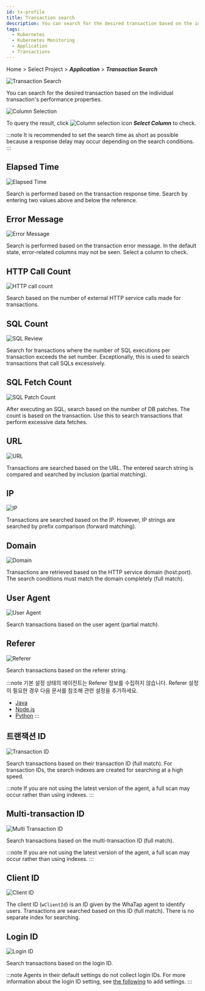 ```yaml
---
id: tx-profile
title: Transaction search
description: You can search for the desired transaction based on the individual transaction's performance properties.
tags:
  - Kubernetes
  - Kubernetes Monitoring
  - Application
  - Transactions
---
```


Home > Select Project > **_Application_** > **_Transaction Search_**

![Transaction Search](https://img.whatap.io/media/images/whatap_application_analysis_tx_profile.png)

You can search for the desired transaction based on the individual transaction's performance properties.

![Column Selection](https://img.whatap.io/media/images/whatap_application_analysis_tx_profile_column.png)

To query the result, click ![Column selection icon](/img/ico-column-set.svg) **_Select Column_** to check.

:::note
It is recommended to set the search time as short as possible because a response delay may occur depending on the search conditions.
:::

## Elapsed Time

![Elapsed Time](https://img.whatap.io/media/images/whatap_application_analysis_tx_profile_time.png)

Search is performed based on the transaction response time. Search by entering two values above and below the reference.

## Error Message

![Error Message](https://img.whatap.io/media/images/whatap_application_analysis_tx_profile_error.png)

Search is performed based on the transaction error message. In the default state, error-related columns may not be seen. Select a column to check.

## HTTP Call Count

![HTTP call count](https://img.whatap.io/media/images/whatap_application_analysis_tx_profile_http.png)

Search based on the number of external HTTP service calls made for transactions.

## SQL Count

![SQL Review](https://img.whatap.io/media/images/whatap_application_analysis_tx_profile_sql.png)

Search for transactions where the number of SQL executions per transaction exceeds the set number. Exceptionally, this is used to search transactions that call SQLs excessively.

## SQL Fetch Count

![SQL Patch Count](https://img.whatap.io/media/images/whatap_application_analysis_tx_profile_sqlfetch.png)

After executing an SQL, search based on the number of DB patches. The count is based on the transaction. Use this to search transactions that perform excessive data fetches.

## URL

![URL](https://img.whatap.io/media/images/whatap_application_analysis_tx_profile_url.png)

Transactions are searched based on the URL. The entered search string is compared and searched by inclusion (partial matching).

## IP

![IP](https://img.whatap.io/media/images/whatap_application_analysis_tx_profile_ip.png)

Transactions are searched based on the IP. However, IP strings are searched by prefix comparison (forward matching).

## Domain

![Domain](https://img.whatap.io/media/images/whatap_application_analysis_tx_profile_domain.png)

Transactions are retrieved based on the HTTP service domain (host:port). The search conditions must match the domain completely (full match).

## User Agent

![User Agent](https://img.whatap.io/media/images/whatap_application_analysis_tx_profile_useragent.png)

Search transactions based on the user agent (partial match). 

## Referer

![Referer](https://img.whatap.io/media/images/whatap_application_analysis_tx_profile_referer.png)

Search transactions based on the referer string.

:::note
기본 설정 상태의 에이전트는 Referer 정보를 수집하지 않습니다. Referer 설정이 필요한 경우 다음 문서를 참조해 관련 설정을 추가하세요.

-   [Java](../java/analysis-apm-trs#stat-referer)
-   [Node.js](../nodejs/analysis-apm-trs#stat-referer)
-   [Python](../python/analysis-apm-trs#stat-referer)
:::

## 트랜잭션 ID

![Transaction ID](https://img.whatap.io/media/images/whatap_application_analysis_tx_profile_tid.png)

Search transactions based on their transaction ID (full match). For transaction IDs, the search indexes are created for searching at a high speed.

:::note
If you are not using the latest version of the agent, a full scan may occur rather than using indexes.
:::

## Multi-transaction ID

![Multi Transaction ID](https://img.whatap.io/media/images/whatap_application_analysis_tx_profile_mtid.png)

Search transactions based on the multi-transaction ID (full match).

:::note
If you are not using the latest version of the agent, a full scan may occur rather than using indexes.
:::

## Client ID

![Client ID](https://img.whatap.io/media/images/whatap_application_analysis_tx_profile_clientid.png)

The client ID (`wClientId`) is an ID given by the WhaTap agent to identify users. Transactions are searched based on this ID (full match). There is no separate index for searching.

## Login ID

![Login ID](https://img.whatap.io/media/images/whatap_application_analysis_tx_profile_loginid.png)

Search transactions based on the login ID.

:::note
Agents in their default settings do not collect login IDs. For more information about the login ID setting, see [the following](../java/script-plugin#common-plugin) to add settings.
:::
